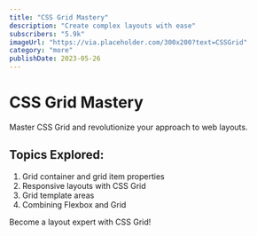 ```yaml
---
title: "CSS Grid Mastery"
description: "Create complex layouts with ease"
subscribers: "5.9k"
imageUrl: "https://via.placeholder.com/300x200?text=CSSGrid"
category: "more"
publishDate: 2023-05-26
---
```


# CSS Grid Mastery

Master CSS Grid and revolutionize your approach to web layouts.

## Topics Explored:

1. Grid container and grid item properties
2. Responsive layouts with CSS Grid
3. Grid template areas
4. Combining Flexbox and Grid

Become a layout expert with CSS Grid!